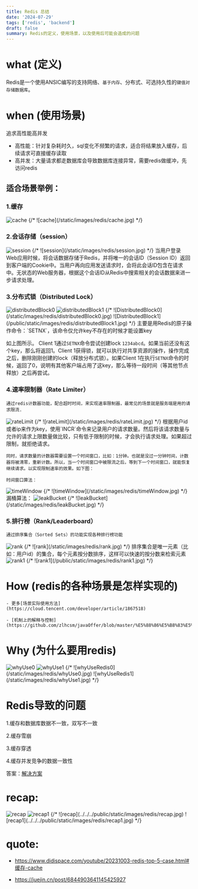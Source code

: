 ```yaml
---
title: Redis 总结
date: '2024-07-29'
tags: ['redis', 'backend']
draft: false
summary: Redis的定义，使用场景，以及使用后可能会造成的问题
---
```


# what (定义)

Redis是一个使用ANSIC编写的支持网络、`基于内存`、分布式、可选持久性的`键值对存储数据库`。

# when (使用场景)

追求高性能高并发
- 高性能：针对复杂耗时久，sql变化不频繁的请求，适合将结果放入缓存，后续请求可直接缓存读取
- 高并发：大量请求都走数据库会导致数据库连接异常，需要redis做缓冲，先访问redis

## 适合场景举例：

### 1.缓存

<Image className="w-full" width={300} height={150} src="/static/images/redis/cache.jpg" alt="cache"/>
{/* ![cache](/static/images/redis/cache.jpg) */}

### 2.会话存储（session）

<Image className="w-full" width={300} height={150} src="/static/images/redis/session.jpg" alt="session"/>
{/* ![session](/static/images/redis/session.jpg) */}
当用户登录Web应用时候，将会话数据存储于Redis，并将唯一的会话ID（Session ID）返回到客户端的Cookie中。当用户再向应用发送请求时，会将此会话ID包含在请求中。无状态的Web服务器，根据这个会话ID从Redis中搜索相关的会话数据来进一步请求处理。

### 3.分布式锁（Distributed Lock）

<Image className="w-full" width={300} height={150} src="/static/images/redis/distributedBlock0.jpg" alt="distributedBlock0"/>
<Image className="w-full" width={300} height={150} src="/static/images/redis/distributedBlock1.jpg" alt="distributedBlock1"/>
{/* ![DistributedBlock0](/static/images/redis/distributedBlock0.jpg)
![DistributedBlock1](/public/static/images/redis/distributedBlock1.jpg) */}
主要是用Redis的原子操作命令：`SETNX`，该命令仅允许key不存在的时候才能设置key

如上图所示。 Client 1通过`SETNX`命令尝试创建lock `1234abcd`。如果当前还没有这个key，那么将返回1。Client 1获得锁，就可以执行对共享资源的操作，操作完成之后，删除刚刚创建的lock（释放分布式锁）。如果Client 1在执行`SETNX`命令的时候，返回了0，说明有其他客户端占用了这key，那么等待一段时间（等其他节点释放）之后再尝试。

### 4.速率限制器（Rate Limiter）

    通过redis计数器功能，配合超时时间，来实现速率限制器，最常见的场景就是服务端是用的请求限流.

<Image className="w-full" width={300} height={150} src="/static/images/redis/rateLimit.jpg" alt="rateLimit"/>   
{/* ![rateLimit](/static/images/redis/rateLimit.jpg) */}
    根据用户id或者ip来作为key，使用`INCR`命令来记录用户的请求数量。然后将该请求数量与允许的请求上限数量做比较，只有低于限制的时候，才会执行请求处理。如果超过限制，就拒绝请求。
    
    同时，请求数量的计数器需要设置一个时间窗口，比如：1分钟。也就是没过一分钟时间，计数器将被清零，重新计数。所以，当一个时间窗口中被限流之后，等到下一个时间窗口，就能恢复继续请求。以实现限制速率的效果。如下图：

    时间窗口算法：
<Image className="w-full" width={300} height={150} src="/static/images/redis/timeWindow.jpg" alt="timeWindow"/>
{/* ![timeWindow](/static/images/redis/timeWindow.jpg) */}
    漏桶算法：
<Image className="w-full" width={300} height={150}  src="/static/images/redis/leakBucket.jpg" alt="leakBucket"/>
{/* ![leakBucket](/static/images/redis/leakBucket.jpg) */}

### 5.排行榜（Rank/Leaderboard）

    通过排序集合（Sorted Sets）的功能实现各种排行榜功能
<Image className="w-full" width={300} height={150}  src="/static/images/redis/rank.jpg" alt="rank"/>
{/* ![rank](/static/images/redis/rank.jpg) */}
    排序集合是唯一元素（比如：用户id）的集合，每个元素按分数排序，这样可以快速的按分数来检索元素
<Image className="w-full" width={300} height={150}  src="/static/images/redis/rank1.jpg" alt="rank1"/>
{/* ![rank1](/public/static/images/redis/rank1.jpg) */}

# How (redis的各种场景是怎样实现的)

    - 更多[场景实际使用方法](https://cloud.tencent.com/developer/article/1867518)

    - [机制上的解释与控制](https://github.com/zlhcsm/javaOffer/blob/master/%E5%88%86%E5%B8%83%E5%BC%8F%E6%A1%86%E6%9E%B6/Redis%E4%B9%8B%E5%BA%94%E7%94%A8%E5%9C%BA%E6%99%AF%E8%AF%A6%E8%A7%A3.md)



# Why (为什么要用redis)

<Image className="w-full" width={300} height={150}  src="/static/images/redis/whyUse0.jpg" alt="whyUse0"/>
<Image className="w-full" width={300} height={150}  src="/static/images/redis/whyUse1.jpg" alt="whyUse1"/>
{/* ![whyUseRedis0](/static/images/redis/whyUse0.jpg)
![whyUseRedis1](/static/images/redis/whyUse1.jpg) */}

# Redis导致的问题
1.缓存和数据库数据不一致，双写不一致

2.缓存雪崩

3.缓存穿透

4.缓存并发竞争的数据一致性

答案：[解决方案](https://github.com/zlhcsm/javaOffer/blob/master/%E5%88%86%E5%B8%83%E5%BC%8F%E6%A1%86%E6%9E%B6/Redis%E4%B9%8B%E5%BA%94%E7%94%A8%E5%9C%BA%E6%99%AF%E8%AF%A6%E8%A7%A3.md)

# recap:

<Image className="w-full" width={300} height={150}  src="/static/images/redis/recap.jpg" alt="recap"/>
<Image className="w-full" width={300} height={150}  src="/static/images/redis/recap1.jpg" alt="recap1"/>
{/* ![recap](../../../public/static/images/redis/recap.jpg)
![recap1](../../../public/static/images/redis/recap1.jpg) */}


# quote:

  - https://www.didispace.com/youtube/20231003-redis-top-5-case.html#缓存-cache

  - https://juejin.cn/post/6844903641145425927
